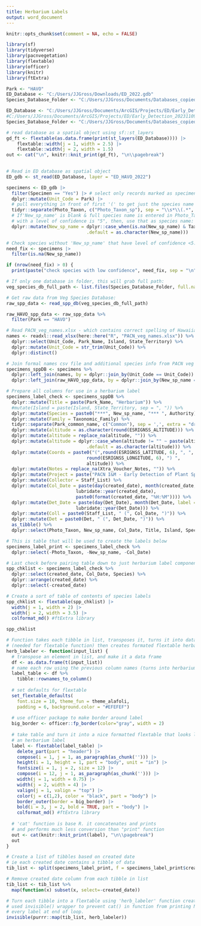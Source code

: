 ---
title: Herbarium Labels
output: word_document
---
```{r include=FALSE}
knitr::opts_chunk$set(comment = NA, echo = FALSE)
```

```{r packages, message=FALSE, include=FALSE}

library(sf)
library(tidyverse)
library(pacnvegetation)
library(flextable)
library(officer)
library(knitr)
library(ftExtra)

```


```{r user input, echo=TRUE, warning=TRUE}
Park <- "HAVO"
ED_Database <- "C:/Users/JJGross/Downloads/ED_2022.gdb"
Species_Database_Folder <- "C:/Users/JJGross/Documents/Databases_copied_local/Veg_species_db"

ED_Database <- "C:/Users/JJGross/Documents/ArcGIS/Projects/ED/Early_Detection_20231109.gdb"
#C:/Users/JJGross/Documents/ArcGIS/Projects/ED/Early_Detection_20231109.gdb
Species_Database_Folder <- "C:/Users/JJGross/Documents/Databases_copied_local/Veg_species_db"
```

```{r ED Database properties, echo=FALSE, message=FALSE, warning=TRUE, results='asis'}
# read database as a spatial object using sf::st_layers
gd_ft <- flextable(as.data.frame(print(st_layers(ED_Database)))) |>
    flextable::width(j = 1, width = 2.5) |>
    flextable::width(j = 2, width = 1.5) 
out <- cat("\n", knitr::knit_print(gd_ft), "\n\\pagebreak") 
  
```


```{r Early Detection Data Check, message=FALSE, warning=TRUE, include=FALSE}

# Read in ED database as spatial object
ED_gdb <- st_read(ED_Database, layer = "ED_HAVO_2022")

specimens <- ED_gdb |>
  filter(Specimen == "Yes") |> # select only records marked as specimens
  dplyr::mutate(Unit_Code = Park) |>
  # pull everything in front of first '(' to get just the species name in 'Photo_Taxon'
  tidyr::separate(Photo_Taxon, c("Photo_Taxon_sp"), sep = "\\s*\\(.*", remove = FALSE) |>  
  # If'New_sp_name' is blank & full species name is entered in Photo_Taxon 
  # with a level of confidence is "5", then, use that as species name: 
  dplyr::mutate(New_sp_name = dplyr::case_when(is.na(New_sp_name) & Taxon_LOC == 5 ~ Photo_Taxon_sp,
                              .default = as.character(New_sp_name)))

# Check species without 'New_sp_name' that have level of confidence <5:  
need_fix <- specimens |>
  filter(is.na(New_sp_name)) 

if (nrow(need_fix) > 0) {
  print(paste("check species with low confidence", need_fix, sep = "\n"))}

```


```{r prep table, echo=FALSE, warning=TRUE}
# If only one database in folder, this will grab full path:
veg_species_db_full_path <- list.files(Species_Database_Folder, full.names = TRUE)

# Get raw data from Veg Species Database:
raw_spp_data <- read_spp_db(veg_species_db_full_path) 

raw_HAVO_spp_data <- raw_spp_data %>%
  filter(Park == "HAVO") 

# Read PACN_veg_names.xlsx - which contains correct spelling of Hawaiian place names
names <- readxl::read_xlsx(here::here("R", "PACN_veg_names.xlsx")) %>%
  dplyr::select(Unit_Code, Park_Name, Island, State_Territory) %>%
  dplyr::mutate(Unit_Code = str_trim(Unit_Code)) %>%
  dplyr::distinct()

# Join formal names csv file and additional species info from PACN veg species database
specimens_sppDB <- specimens %>%
  dplyr::left_join(names, by = dplyr::join_by(Unit_Code == Unit_Code)) %>%
  dplyr::left_join(raw_HAVO_spp_data, by = dplyr::join_by(New_sp_name == Scientific_name)) 

# Prepare all columns for use in a herbarium label  
specimens_label_check <- specimens_sppDB %>%
  dplyr::mutate(Title = paste(Park_Name, "Herbarium")) %>%
  #mutate(Island = paste(Island, State_Territory, sep = ", ")) %>% 
  dplyr::mutate(Species = paste0("***", New_sp_name, "*** ", Authority)) %>%
  dplyr::mutate(Family = Taxonomic_Family) %>%
  tidyr::separate(Park_common_name, c("Common"), sep = ',', extra = "drop") %>%
  dplyr::mutate(altitude = as.character(round(ESRIGNSS_ALTITUDE))) %>%
  dplyr::mutate(altitude = replace_na(altitude, "")) %>%
  dplyr::mutate(altitude = dplyr::case_when(altitude != "" ~ paste(altitude, "m"),
                              .default = as.character(altitude))) %>%
  dplyr::mutate(Coords = paste0("(",round(ESRIGNSS_LATITUDE, 6), ", ", 
                              round(ESRIGNSS_LONGITUDE, 6), ") ", 
                              altitude)) %>%
  dplyr::mutate(Notes = replace_na(Xtra_Voucher_Notes, "")) %>%
  dplyr::mutate(Project = paste("PACN I&M - Early Detection of Plant Species")) %>%
  dplyr::mutate(Collector = Staff_List) %>%
  dplyr::mutate(Col_Date = paste(day(created_date), month(created_date, label = TRUE), 
                          lubridate::year(created_date), 
                          paste0(format(created_date, "%H:%M")))) %>%
  dplyr::mutate(Det_Date = paste(day(Det_Date), month(Det_Date, label = TRUE), 
                          lubridate::year(Det_Date))) %>%
  dplyr::mutate(Coll = paste0(Staff_List, " (", Col_Date, ")")) %>%
  dplyr::mutate(Det = paste0(Det, " (", Det_Date, ")")) %>%
  as_tibble() %>%
  dplyr::select(Photo_Taxon, New_sp_name, Col_Date, Title, Island, Species, Family, Common, Locality, Coords, Habitat, Project, Coll, Det, Notes, created_date) 

# This is table that will be used to create the labels below
specimens_label_print <- specimens_label_check %>%
  dplyr::select(-Photo_Taxon, -New_sp_name, -Col_Date) 

# Last check before pairing table down to just herbarium label components
spp_chklist <- specimens_label_check %>%
  dplyr::select(created_date, Col_Date, Species) %>%
  dplyr::arrange(created_date) %>%
  dplyr::select(-created_date)

# Create a sort of table of contents of species labels
spp_chklist <- flextable(spp_chklist) |>
  width(j = 1, width = 2) |>
  width(j = 2, width = 3.5) |>
  colformat_md() #ftExtra library

spp_chklist

```
\newpage

```{r create labels, echo=FALSE, message=FALSE, warning=TRUE, results='asis'}
# Function takes each tibble in list, transposes it, turns it into data.frame 
# (needed for flextable function) then creates formated flextable herbarium label 
herb_labeler <- function(input_list) {
  # transpose an element in list, and make it a data frame
  df <- as.data.frame(t(input_list))
  # name each row using the previous column names (turns into herbarium label format)
  label_table <- df %>%
    tibble::rownames_to_column()
  
  # set defaults for flextable
  set_flextable_defaults(
    font.size = 10, theme_fun = theme_alafoli,
    padding = 6, background.color = "#EFEFEF")
  
  # use officer package to make border around label
  big_border <- officer::fp_border(color="gray", width = 2)
  
  # take table and turn it into a nice formatted flextable that looks like
  # an herbarium label
  label <- flextable(label_table) |>
    delete_part(part = "header") |>
    compose(i = 1, j = 1, as_paragraph(as_chunk(''))) |>
    height(i = 1, height = 1, part = "body", unit = "in") |>
    fontsize(i = 1, j = 2, size = 12) |>
    compose(i = 12, j = 1, as_paragraph(as_chunk(''))) |>
    width(j = 1, width = 0.75) |>
    width(j = 2, width = 4) |>
    valign(j = 1, valign = "top") |>
    color(j = c(1,2), color = "black", part = "body") |>
    border_outer(border = big_border) |>
    bold(i = 3, j = 2, bold = TRUE, part = "body") |>
    colformat_md() #ftExtra library
  
  # 'cat' function is base R. it concatenates and prints 
  # and performs much less conversion than "print" function
  out <- cat(knitr::knit_print(label), "\n\\pagebreak")
  out
}

# Create a list of tibbles based on created date
# ie each created date contains a tibble of data
tib_list <- split(specimens_label_print, f = specimens_label_print$created_date)

# Remove created date column from each tibble in list
tib_list <- tib_list %>%
  map(function(x) subset(x, select=-created_date))

# Turn each tibble into a flextable using 'herb_labeler' function created above
# used invisible() wrapper to prevent cat() in function from printing NULL for 
# every label at end of loop. 
invisible(purrr::map(tib_list, herb_labeler)) 

```
